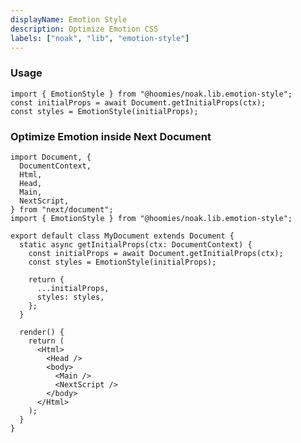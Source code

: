 ```yaml
---
displayName: Emotion Style
description: Optimize Emotion CSS
labels: ["noak", "lib", "emotion-style"]
---
```



### Usage

```tsx
import { EmotionStyle } from "@hoomies/noak.lib.emotion-style";
const initialProps = await Document.getInitialProps(ctx);
const styles = EmotionStyle(initialProps);
```

### Optimize Emotion inside Next Document

```tsx
import Document, {
  DocumentContext,
  Html,
  Head,
  Main,
  NextScript,
} from "next/document";
import { EmotionStyle } from "@hoomies/noak.lib.emotion-style";

export default class MyDocument extends Document {
  static async getInitialProps(ctx: DocumentContext) {
    const initialProps = await Document.getInitialProps(ctx);
    const styles = EmotionStyle(initialProps);

    return {
      ...initialProps,
      styles: styles,
    };
  }

  render() {
    return (
      <Html>
        <Head />
        <body>
          <Main />
          <NextScript />
        </body>
      </Html>
    );
  }
}
```
